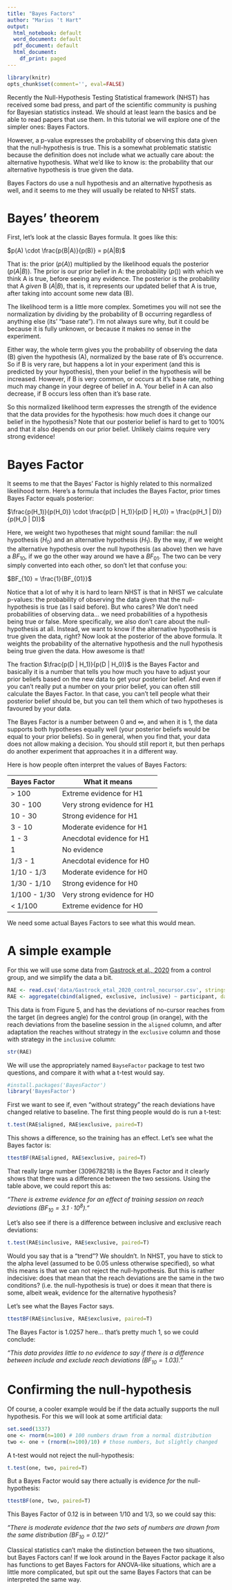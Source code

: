 ```yaml
---
title: "Bayes Factors"
author: "Marius 't Hart"
output:
  html_notebook: default
  word_document: default
  pdf_document: default
  html_document:
    df_print: paged
---
```


```r
library(knitr)
opts_chunk$set(comment='', eval=FALSE)
```

Recently the Null-Hypothesis Testing Statistical framework (NHST) has received some bad press, and part of the scientific community is pushing for Bayesian statistics instead. We should at least learn the basics and be able to read papers that use them. In this tutorial we will explore one of the simpler ones: Bayes Factors.

However, a p-value expresses the probability of observing this data given that the null-hypothesis is true. This is a somewhat problematic statistic because the definition does not include what we actually care about: the alternative hypothesis. What we'd like to know is: the probability that our alternative hypothesis is true given the data.

Bayes Factors do use a null hypothesis and an alternative hypothesis as well, and it seems to me they will usually be related to NHST stats.

# Bayes' theorem

First, let's look at the classic Bayes formula. It goes like this:

$p(A) \cdot \frac{p(B|A)}{p(B)} = p(A|B)$

That is: the prior ($p(A)$) multiplied by the likelihood equals the posterior ($p(A|B)$). The prior is our prior belief in A: the probability ($p()$) with which we think A is true, before seeing any evidence. The posterior is the probability that A _given_ B ($A|B$), that is, it represents our updated belief that A is true, after taking into account some new data (B).

The likelihood term is a little more complex. Sometimes you will not see the normalization by dividing by the probability of B occurring regardless of anything else (its' "base rate"). I'm not always sure why, but it could be because it is fully unknown, or because it makes no sense in the experiment.

Either way, the whole term gives you the probability of observing the data (B) given the hypothesis (A), normalized by the base rate of B's occurrence. So if B is very rare, but happens a lot in your experiment (and this is predicted by your hypothesis), then your belief in the hypothesis will be increased. However, if B is very common, or occurs at it's base rate, nothing much may change in your degree of belief in A. Your belief in A can also decrease, if B occurs less often than it's base rate.

So this normalized likelihood term expresses the strength of the evidence that the data provides for the hypothesis: how much does it change our belief in the hypothesis? Note that our posterior  belief is hard to get to 100% and that it also depends on our prior belief. Unlikely claims require very strong evidence!

# Bayes Factor

It seems to me that the Bayes' Factor is highly related to this normalized likelihood term. Here's a formula that includes the Bayes Factor, prior times Bayes Factor equals posterior:

$\frac{p(H_1)}{p(H_0)} \cdot \frac{p(D | H_1)}{p(D | H_0)} = \frac{p(H_1 | D)}{p(H_0 | D)}$

Here, we weight two hypotheses that might sound familiar: the null hypothesis ($H_0$) and an alternative hypothesis ($H_1$). By the way, if we weight the alternative hypothesis over the null hypothesis (as above) then we have a $BF_{10}$, if we go the other way around we have a $BF_{01}$. The two can be very simply converted into each other, so don't let that confuse you:

$BF_{10} = \frac{1}{BF_{01}}$

Notice that a lot of why it is hard to learn NHST is that in NHST we calculate p-values: the probability of observing the data given that the null-hypothesis is true (as I said before). But who cares? We don't need probabilities of observing data... we need probabilities of a hypothesis being true or false. More specifically, we also don't care about the null-hypothesis at all. Instead, we want to know if the alternative hypothesis is true given the data, right? Now look at the posterior of the above formula. It weights the probability of the alternative hypothesis and the null hypothesis being true given the data. How awesome is that!

The fraction $\frac{p(D | H_1)}{p(D | H_0)}$ is the Bayes Factor and basically it is a number that tells you how much you have to adjust your prior beliefs based on the new data to get your posterior belief. And even if you can't really put a number on your prior belief, you can often still calculate the Bayes Factor. In that case, you can't tell people what their posterior belief should be, but you can tell them which of two hypotheses is favoured by your data. 

The Bayes Factor is a number between 0 and $\infty$, and when it is 1, the data supports both hypotheses equally well (your posterior beliefs would be equal to your prior beliefs). So in general, when you find that, your data does not allow making a decision. You should still report it, but then perhaps do another experiment that approaches it in a different way.

Here is how people often interpret the values of Bayes Factors:

| Bayes Factor | What it means               |
|--------------|-----------------------------|
| > 100        | Extreme evidence for H1     |
| 30 - 100     | Very strong evidence for H1 |
| 10 - 30      | Strong evidence for H1      |
| 3 - 10       | Moderate evidence for H1    |
| 1 - 3        | Anecdotal evidence for H1   |
| 1            | No evidence                 |
| 1/3 - 1      | Anecdotal evidence for H0   |
| 1/10 - 1/3   | Moderate evidence for H0    |
| 1/30 - 1/10	 | Strong evidence for H0      |
| 1/100 - 1/30 | Very strong evidence for H0 |
| < 1/100      | Extreme evidence for H0     |

We need some actual Bayes Factors to see what this would mean.

# A simple example

For this we will use some data from [Gastrock et al., 2020](https://doi.org/10.1038/s41598-020-76940-3) from a control group, and we simplify the data a bit.

```r
RAE <- read.csv('data/Gastrock_etal_2020_control_nocursor.csv', stringsAsFactors = F)
RAE <- aggregate(cbind(aligned, exclusive, inclusive) ~ participant, data=RAE, FUN=mean)
```

This data is from Figure 5, and has the deviations of no-cursor reaches from the target (in degrees angle) for the control group (in orange), with the reach deviations from the baseline session in the `aligned` column, and after adaptation the reaches without strategy in the `exclusive` column and those with strategy in the `inclusive` column:

```r
str(RAE)
```

We will use the appropriately named `BayseFactor` package to test two questions, and compare it with what a t-test would say.

```r
#install.packages('BayesFactor')
library('BayesFactor')
```

First we want to see if, even "without strategy" the reach deviations have changed relative to baseline. The first thing people would do is run a t-test:

```r
t.test(RAE$aligned, RAE$exclusive, paired=T)
```

This shows a difference, so the training has an effect. Let's see what the Bayes factor is:

```r
ttestBF(RAE$aligned, RAE$exclusive, paired=T)
```

That really large number (309678218) is the Bayes Factor and it clearly shows that there was a difference between the two sessions. Using the table above, we could report this as:

_"There is extreme evidence for an effect of training session on reach deviations ($BF_{10} = 3.1 \cdot 10^8$)."_

Let's also see if there is a difference between inclusive and exclusive reach deviations:

```r
t.test(RAE$inclusive, RAE$exclusive, paired=T)
```

Would you say that is a "trend"? We shouldn't. In NHST, you have to stick to the alpha level (assumed to be 0.05 unless otherwise specified), so what this means is that we can not reject the null-hypothesis. But this is rather indecisive: does that mean that the reach deviations are the same in the two conditions? (i.e. the null-hypothesis is true) or does it mean that there is some, albeit weak, evidence for the alternative hypothesis?

Let's see what the Bayes Factor says.

```r
ttestBF(RAE$inclusive, RAE$exclusive, paired=T)
```

The Bayes Factor is 1.0257 here... that's pretty much 1, so we could conclude:

_"This data provides little to no evidence to say if there is a difference between include and exclude reach deviations ($BF_{10}=1.03$)."_

# Confirming the null-hypothesis

Of course, a cooler example would be if the data actually supports the null hypothesis. For this we will look at some artificial data:

```r
set.seed(1337)
one <- rnorm(n=100) # 100 numbers drawn from a normal distribution
two <- one + (rnorm(n=100)/10) # those numbers, but slightly changed
```


A t-test would not reject the null-hypothesis:

```r
t.test(one, two, paired=T)
```

But a Bayes Factor would say there actually is evidence _for_ the null-hypothesis:

```r
ttestBF(one, two, paired=T)
```

This Bayes Factor of 0.12 is in between 1/10 and 1/3, so we could say this:

_"There is moderate evidence that the two sets of numbers are drawn from the same distribution ($BF_{10}=0.12$)"_

Classical statistics can't make the distinction between the two situations, but Bayes Factors can! If we look around in the Bayes Factor package it also has functions to get Bayes Factors for ANOVA-like situations, which are a little more complicated, but spit out the same Bayes Factors that can be interpreted the same way.

